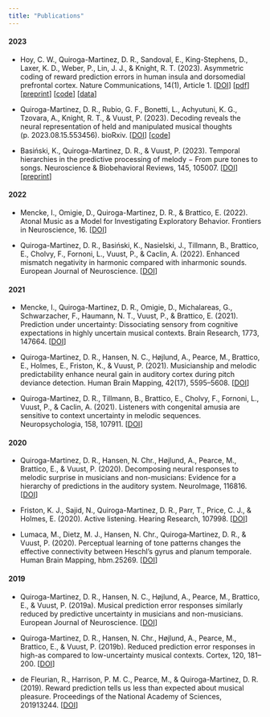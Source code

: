 ```yaml
---
title: "Publications"
---
```


#### 2023

* Hoy, C. W., Quiroga-Martinez, D. R., Sandoval, E., King-Stephens, D., Laxer, K. D., Weber, P., Lin, J. J., & Knight, R. T. (2023). Asymmetric coding of reward prediction errors in human insula and dorsomedial prefrontal cortex. Nature Communications, 14(1), Article 1. [[DOI](https://doi.org/10.1038/s41467-023-44248-1)] 
[[pdf](files/articles/Hoy et al. - 2023 - Asymmetric coding of reward prediction errors in h.pdf)]
[[preprint](https://doi.org/10.1101/2022.12.07.519496)] [[code](https://github.com/hoycw/asymmetric_RPE_paper)]
[[data](https://doi.org/10.5281/zenodo.10023443)]


* Quiroga-Martinez, D. R., Rubio, G. F., Bonetti, L., Achyutuni, K. G., Tzovara, A., Knight, R. T., & Vuust, P. (2023). Decoding reveals the neural representation of held and manipulated musical thoughts (p. 2023.08.15.553456). bioRxiv. [[DOI](https://doi.org/10.1101/2023.08.15.553456)] 
[[code](https://github.com/drqm/working_memory.git)]

* Basiński, K., Quiroga-Martinez, D. R., & Vuust, P. (2023). Temporal hierarchies in the predictive processing of melody − From pure tones to songs. Neuroscience & Biobehavioral Reviews, 145, 105007. [[DOI](https://doi.org/10.1016/j.neubiorev.2022.105007)]
[[preprint](https://doi.org/10.31234/osf.io/nua2j)]

#### 2022

* Mencke, I., Omigie, D., Quiroga-Martinez, D. R., & Brattico, E. (2022). Atonal Music as a Model for Investigating Exploratory Behavior. Frontiers in Neuroscience, 16. [[DOI](https://www.frontiersin.org/articles/10.3389/fnins.2022.793163)]

* Quiroga-Martinez, D. R., Basiński, K., Nasielski, J., Tillmann, B., Brattico, E., Cholvy, F., Fornoni, L., Vuust, P., & Caclin, A. (2022). Enhanced mismatch negativity in harmonic compared with inharmonic sounds. European Journal of Neuroscience. [[DOI](https://doi.org/10.1111/ejn.15769)]

#### 2021

* Mencke, I., Quiroga-Martinez, D. R., Omigie, D., Michalareas, G., Schwarzacher, F., Haumann, N. T., Vuust, P., & Brattico, E. (2021). Prediction under uncertainty: Dissociating sensory from cognitive expectations in highly uncertain musical contexts. Brain Research, 1773, 147664. [[DOI](https://doi.org/10.1016/j.brainres.2021.147664)]

* Quiroga-Martinez, D. R., Hansen, N. C., Højlund, A., Pearce, M., Brattico, E., Holmes, E., Friston, K., & Vuust, P. (2021). Musicianship and melodic predictability enhance neural gain in auditory cortex during pitch deviance detection. Human Brain Mapping, 42(17), 5595–5608. [[DOI](https://doi.org/10.1002/hbm.25638)]

* Quiroga-Martinez, D. R., Tillmann, B., Brattico, E., Cholvy, F., Fornoni, L., Vuust, P., & Caclin, A. (2021). Listeners with congenital amusia are sensitive to context uncertainty in melodic sequences. Neuropsychologia, 158, 107911. [[DOI](https://doi.org/10.1016/j.neuropsychologia.2021.107911)]


#### 2020

* Quiroga-Martinez, D. R., Hansen, N. Chr., Højlund, A., Pearce, M., Brattico, E., & Vuust, P. (2020). Decomposing neural responses to melodic surprise in musicians and non-musicians: Evidence for a hierarchy of predictions in the auditory system. NeuroImage, 116816. [[DOI](https://doi.org/10.1016/j.neuroimage.2020.116816)]

* Friston, K. J., Sajid, N., Quiroga-Martinez, D. R., Parr, T., Price, C. J., & Holmes, E. (2020). Active listening. Hearing Research, 107998. [[DOI](https://doi.org/10.1016/j.heares.2020.107998)]

* Lumaca, M., Dietz, M. J., Hansen, N. Chr., Quiroga‐Martinez, D. R., & Vuust, P. (2020). Perceptual learning of tone patterns changes the effective connectivity between Heschl’s gyrus and planum temporale. Human Brain Mapping, hbm.25269. [[DOI](https://doi.org/10.1002/hbm.25269)]

#### 2019

* Quiroga-Martinez, D. R., Hansen, N. C., Højlund, A., Pearce, M., Brattico, E., & Vuust, P. (2019a). Musical prediction error responses similarly reduced by predictive uncertainty in musicians and non-musicians. European Journal of Neuroscience. [[DOI](https://doi.org/10.1111/ejn.14667)]

* Quiroga-Martinez, D. R., Hansen, N. Chr., Højlund, A., Pearce, M., Brattico, E., & Vuust, P. (2019b). Reduced prediction error responses in high-as compared to low-uncertainty musical contexts. Cortex, 120, 181–200. [[DOI](https://doi.org/10.1016/j.cortex.2019.06.010)]

* de Fleurian, R., Harrison, P. M. C., Pearce, M., & Quiroga-Martinez, D. R. (2019). Reward prediction tells us less than expected about musical pleasure. Proceedings of the National Academy of Sciences, 201913244. [[DOI](https://doi.org/10.1073/pnas.1913244116)]


